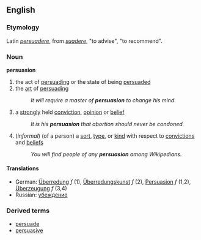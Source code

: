 ==English==
===Etymology===
Latin ''[[persuadere]]'', from ''[[suadere]]'', "to advise", "to recommend".
===Noun===
'''persuasion'''
#the act of [[persuade|persuading]] or the state of being [[persuade]]d
#the [[art]] of [[persuade|persuading]]
#:''It will require a master of '''persuasion''' to change his mind.''
#a [[strongly]] held [[conviction]], [[opinion]] or [[belief]]
#:''It is his '''persuasion''' that abortion should never be condoned.''
#(''informal'') (of a person) a [[sort]], [[type]], or [[kind]] with respect to [[conviction]]s and [[belief]]s
#:''You will find people of any '''persuasion''' among Wikipedians.''
====Translations====
*German: [[Überredung]] ''f'' (1), [[Überredungskunst]] ''f'' (2), [[Persuasion]] ''f'' (1,2), [[Überzeugung]] ''f'' (3,4)
*Russian: [[убеждение]]
===Derived terms===
*[[persuade]]
*[[persuasive]]